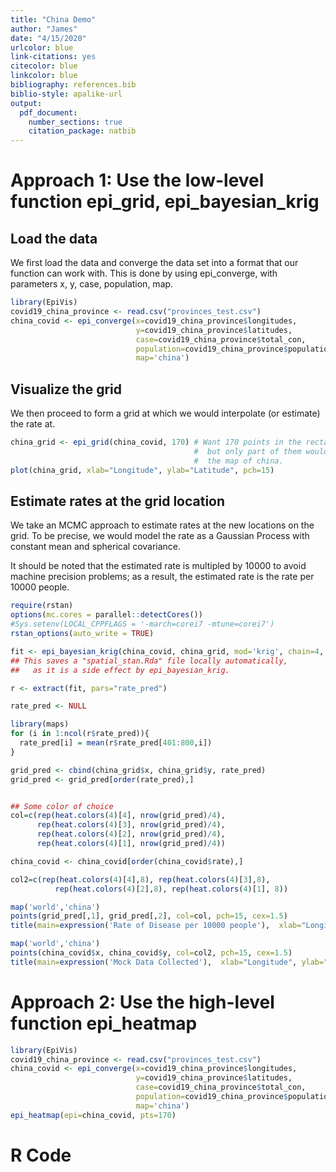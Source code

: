 ---
title: "China Demo"
author: "James"
date: "4/15/2020"
urlcolor: blue
link-citations: yes
citecolor: blue
linkcolor: blue
bibliography: references.bib
biblio-style: apalike-url
output:
  pdf_document:
    number_sections: true
    citation_package: natbib
---

# Approach 1: Use the low-level function epi_grid, epi_bayesian_krig

## Load the data

We first load the data and converge the data set into a format that our function can work with. This is done by using epi_converge, with parameters x, y, case, population, map.

```{r, warning=FALSE, label="loading_data"}
library(EpiVis)
covid19_china_province <- read.csv("provinces_test.csv")
china_covid <- epi_converge(x=covid19_china_province$longitudes, 
                            y=covid19_china_province$latitudes,
                            case=covid19_china_province$total_con,
                            population=covid19_china_province$populations,
                            map='china')
```

## Visualize the grid

We then proceed to form a grid at which we would interpolate (or estimate) the rate at.            

```{r, echo=FALSE, label="Figure 1"}
china_grid <- epi_grid(china_covid, 170) # Want 170 points in the rectangle
                                         #  but only part of them would be in
                                         #  the map of china.
plot(china_grid, xlab="Longitude", ylab="Latitude", pch=15)
```

## Estimate rates at the grid location

We take an MCMC approach to estimate rates at the new locations on the grid. To be precise, we would model the rate as a Gaussian Process with constant mean and spherical covariance.

      
It should be noted that the estimated rate is multipled by 10000 to avoid machine precision problems; as a result, the estimated rate is the rate per 10000 people.         

```{r, warning=FALSE, label = "Figure 2", echo=FALSE}
require(rstan)
options(mc.cores = parallel::detectCores())
#Sys.setenv(LOCAL_CPPFLAGS = '-march=corei7 -mtune=corei7')
rstan_options(auto_write = TRUE)

fit <- epi_bayesian_krig(china_covid, china_grid, mod='krig', chain=4, iter=400)
## This saves a "spatial_stan.Rda" file locally automatically, 
##   as it is a side effect by epi_bayesian_krig.

r <- extract(fit, pars="rate_pred")

rate_pred <- NULL

library(maps)
for (i in 1:ncol(r$rate_pred)){
  rate_pred[i] = mean(r$rate_pred[401:800,i])
}

grid_pred <- cbind(china_grid$x, china_grid$y, rate_pred)
grid_pred <- grid_pred[order(rate_pred),]


## Some color of choice
col=c(rep(heat.colors(4)[4], nrow(grid_pred)/4), 
      rep(heat.colors(4)[3], nrow(grid_pred)/4), 
      rep(heat.colors(4)[2], nrow(grid_pred)/4), 
      rep(heat.colors(4)[1], nrow(grid_pred)/4))

china_covid <- china_covid[order(china_covid$rate),]

col2=c(rep(heat.colors(4)[4],8), rep(heat.colors(4)[3],8), 
          rep(heat.colors(4)[2],8), rep(heat.colors(4)[1], 8))

map('world','china')
points(grid_pred[,1], grid_pred[,2], col=col, pch=15, cex=1.5)
title(main=expression('Rate of Disease per 10000 people'),  xlab="Longitude", ylab="Latitude")

map('world','china')
points(china_covid$x, china_covid$y, col=col2, pch=15, cex=1.5)
title(main=expression('Mock Data Collected'),  xlab="Longitude", ylab="Latitude")
```

# Approach 2: Use the high-level function epi_heatmap

```{r, warning=FALSE, label="Figure 3", echo=FALSE}
library(EpiVis)
covid19_china_province <- read.csv("provinces_test.csv")
china_covid <- epi_converge(x=covid19_china_province$longitudes, 
                            y=covid19_china_province$latitudes,
                            case=covid19_china_province$total_con,
                            population=covid19_china_province$populations,
                            map='china')
epi_heatmap(epi=china_covid, pts=170)
```

\appendix

# R Code

```{r, ref.lab="Figure 1", eval=FALSE}

```

```{r, ref.lab="Figure 2", eval=FALSE}

```

```{r, ref.lab="Figure 3", eval=FALSE}

```
